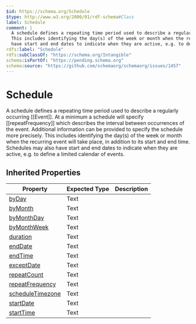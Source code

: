 ```yaml
---
$id: https://schema.org/Schedule
$type: http://www.w3.org/2000/01/rdf-schema#Class
label: Schedule
comment: |
  A schedule defines a repeating time period used to describe a regularly occurring [[Event]]. At a minimum a schedule will specify [[repeatFrequency]] which describes the interval between occurrences of the event. Additional information can be provided to specify the schedule more precisely.
  This includes identifying the day(s) of the week or month when the recurring event will take place, in addition to its start and end time. Schedules may also
  have start and end dates to indicate when they are active, e.g. to define a limited calendar of events.
rdfs:label: "Schedule"
rdfs:subClassOf: "https://schema.org/Intangible"
schema:isPartOf: "https://pending.schema.org"
schema:source: "https://github.com/schemaorg/schemaorg/issues/1457"
---
```


# Schedule

A schedule defines a repeating time period used to describe a regularly occurring [[Event]]. At a minimum a schedule will specify [[repeatFrequency]] which describes the interval between occurrences of the event. Additional information can be provided to specify the schedule more precisely.
      This includes identifying the day(s) of the week or month when the recurring event will take place, in addition to its start and end time. Schedules may also
      have start and end dates to indicate when they are active, e.g. to define a limited calendar of events.

## Inherited Properties

| Property | Expected Type | Description |
| --- | --- | --- |
| [byDay](https://schema.org/byDay) | Text |  |
| [byMonth](https://schema.org/byMonth) | Text |  |
| [byMonthDay](https://schema.org/byMonthDay) | Text |  |
| [byMonthWeek](https://schema.org/byMonthWeek) | Text |  |
| [duration](https://schema.org/duration) | Text |  |
| [endDate](https://schema.org/endDate) | Text |  |
| [endTime](https://schema.org/endTime) | Text |  |
| [exceptDate](https://schema.org/exceptDate) | Text |  |
| [repeatCount](https://schema.org/repeatCount) | Text |  |
| [repeatFrequency](https://schema.org/repeatFrequency) | Text |  |
| [scheduleTimezone](https://schema.org/scheduleTimezone) | Text |  |
| [startDate](https://schema.org/startDate) | Text |  |
| [startTime](https://schema.org/startTime) | Text |  |
